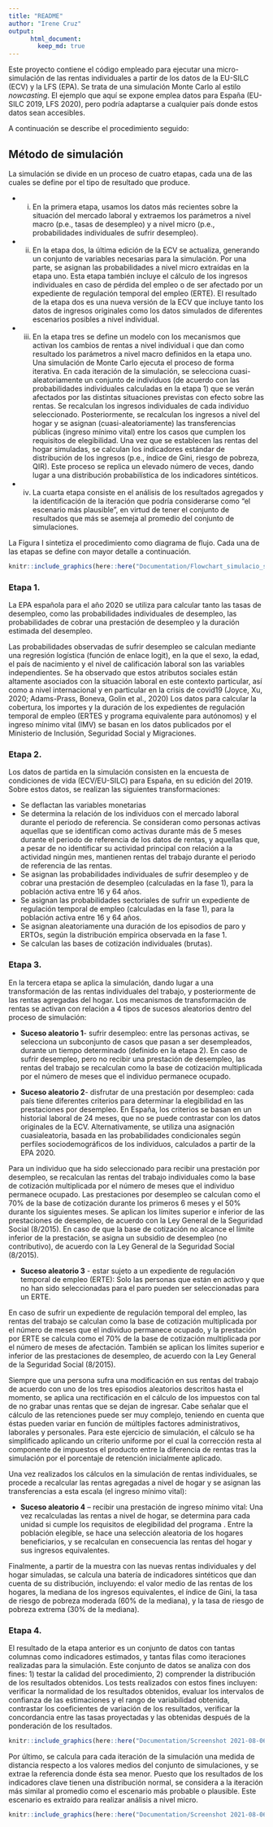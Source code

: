 ```yaml
---
title: "README"
author: "Irene Cruz"
output:
      html_document:
        keep_md: true
---
```



Este proyecto contiene el código empleado para ejecutar una micro-simulación de las rentas individuales a partir de los datos de la EU-SILC (ECV) y la LFS (EPA). Se trata de una simulación Monte Carlo al estilo *nowcasting*. El ejemplo que aquí se expone emplea datos para España (EU-SILC 2019, LFS 2020), pero podría adaptarse a cualquier país donde estos datos sean accesibles. 

A continuación se describe el procedimiento seguido: 

## Método de simulación

La simulación se divide en un proceso de cuatro etapas, cada una de las cuales se define por el tipo de resultado que produce.

* i.	En la primera etapa, usamos los datos más recientes sobre la situación del mercado laboral y extraemos los parámetros a nivel macro (p.e., tasas de desempleo) y a nivel micro (p.e., probabilidades individuales de sufrir desempleo).
* ii.	En la etapa dos, la última edición de la ECV se actualiza, generando un conjunto de variables necesarias para la simulación. Por una parte, se asignan las probabilidades a nivel micro extraídas en la etapa uno. Esta etapa también incluye el cálculo de los ingresos individuales en caso de pérdida del empleo o de ser afectado por un expediente de regulación temporal del empleo (ERTE). El resultado de la etapa dos es una nueva versión de la ECV que incluye tanto los datos de ingresos originales como los datos simulados de diferentes escenarios posibles a nivel individual.
* iii.	En la etapa tres se define un modelo con los mecanismos que activan los cambios de rentas a nivel individual i que dan como resultado los parámetros a nivel macro definidos en la etapa uno. Una simulación de Monte Carlo ejecuta el proceso de forma iterativa. En cada iteración de la simulación, se selecciona cuasi-aleatoriamente un conjunto de individuos (de acuerdo con las probabilidades individuales calculadas en la etapa 1) que se verán afectados por las distintas situaciones previstas con efecto sobre las rentas. Se recalculan los ingresos individuales de cada individuo seleccionado. Posteriormente, se recalculan los ingresos a nivel del hogar y se asignan (cuasi-aleatoriamente) las transferencias públicas (ingreso mínimo vital) entre los casos que cumplen los requisitos de elegibilidad. Una vez que se establecen las rentas del hogar simuladas, se calculan los indicadores estándar de distribución de los ingresos (p.e., índice de Gini, riesgo de pobreza, QIR). Este proceso se replica un elevado número de veces, dando lugar a una distribución probabilística de los indicadores sintéticos.
* iv.	La cuarta etapa consiste en el análisis de los resultados agregados y la identificación de la iteración que podría considerarse como “el escenario más plausible”, en virtud de tener el conjunto de resultados que más se asemeja al promedio del conjunto de simulaciones.

La Figura I sintetiza el procedimiento como diagrama de flujo. Cada una de las etapas se define con mayor detalle a continuación.

```r

knitr::include_graphics(here::here("Documentation/Flowchart_simulacio_sintetic.pdf"))
```

### Etapa 1. 

La EPA española para el año 2020 se utiliza para calcular tanto las tasas de desempleo, como las probabilidades individuales de desempleo, las probabilidades de cobrar una prestación de desempleo y la duración estimada del desempleo.

Las probabilidades observadas de sufrir desempleo se calculan mediante una regresión logística (función de enlace logit), en la que el sexo, la edad, el país de nacimiento y el nivel de calificación laboral son las variables independientes. Se ha observado que estos atributos sociales están altamente asociados con la situación laboral en este contexto particular, así como a nivel internacional y en particular en la crisis de covid19 (Joyce, Xu, 2020; Adams-Prass, Boneva, Golin et al., 2020)
Los datos para calcular la cobertura, los importes y la duración de los expedientes de regulación temporal de empleo (ERTES y programa equivalente para autónomos) y el ingreso mínimo vital (IMV) se basan en los datos publicados por el Ministerio de Inclusión, Seguridad Social y Migraciones.  

### Etapa 2. 

Los datos de partida en la simulación consisten en la encuesta de condiciones de vida (ECV/EU-SILC) para España, en su edición del 2019. Sobre estos datos, se realizan las siguientes transformaciones: 

*	Se deflactan las variables monetarias
*	Se determina la relación de los individuos con el mercado laboral durante el periodo de referencia. Se consideran como personas activas aquellas que se identifican como activas durante más de 5 meses durante el periodo de referencia de los datos de rentas, y aquellas que, a pesar de no identificar su actividad principal con relación a la actividad ningún mes, mantienen rentas del trabajo durante el periodo de referencia de las rentas.
*	Se asignan las probabilidades individuales de sufrir desempleo y de cobrar una prestación de desempleo (calculadas en la fase 1), para la población activa entre 16 y 64 años. 
*	Se asignan las probabilidades sectoriales de sufrir un expediente de regulación temporal de empleo (calculadas en la fase 1), para la población activa entre 16 y 64 años. 
*	Se asignan aleatoriamente una duración de los episodios de paro y ERTOs, según la distribución empírica observada en la fase 1. 
*	Se calculan las bases de cotización individuales (brutas). 

### Etapa 3. 

En la tercera etapa se aplica la simulación, dando lugar a una transformación de las rentas individuales del trabajo, y posteriormente de las rentas agregadas del hogar. Los mecanismos de transformación de rentas se activan con relación a 4 tipos de sucesos aleatorios dentro del proceso de simulación: 

- **Suceso aleatorio 1**- sufrir desempleo: entre las personas activas, se selecciona un subconjunto de casos que pasan a ser desempleados, durante un tiempo determinado (definido en la etapa 2). En caso de sufrir desempleo, pero no recibir una prestación de desempleo, las rentas del trabajo se recalculan como la base de cotización multiplicada por el número de meses que el individuo permanece ocupado.

- **Suceso aleatorio 2**- disfrutar de una prestación por desempleo: cada país tiene diferentes criterios para determinar la elegibilidad en las prestaciones por desempleo. En España, los criterios se basan en un historial laboral de 24 meses, que no se puede contrastar con los datos originales de la ECV. Alternativamente, se utiliza una asignación cuasialeatoria, basada en las probabilidades condicionales según perfiles sociodemográficos de los individuos, calculados a partir de la EPA 2020.

Para un individuo que ha sido seleccionado para recibir una prestación por desempleo, se recalculan las rentas del trabajo individuales como la base de cotización multiplicada por el número de meses que el individuo permanece ocupado. Las prestaciones por desempleo se calculan como el 70% de la base de cotización durante los primeros 6 meses y el 50% durante los siguientes meses. Se aplican los límites superior e inferior de las prestaciones de desempleo, de acuerdo con la Ley General de la Seguridad Social (8/2015). En caso de que la base de cotización no alcance el límite inferior de la prestación, se asigna un subsidio de desempleo (no contributivo), de acuerdo con la Ley General de la Seguridad Social (8/2015). 

- **Suceso aleatorio 3** - estar sujeto a un expediente de regulación temporal de empleo (ERTE): Solo las personas que están en activo y que no han sido seleccionadas para el paro pueden ser seleccionadas para un ERTE.

En caso de sufrir un expediente de regulación temporal del empleo, las rentas del trabajo se calculan como la base de cotización multiplicada por el número de meses que el individuo permanece ocupado, y la prestación por ERTE se calcula como el 70% de la base de cotización multiplicada por el número de meses de afectación. También se aplican los límites superior e inferior de las prestaciones de desempleo, de acuerdo con la Ley General de la Seguridad Social (8/2015). 

Siempre que una persona sufra una modificación en sus rentas del trabajo de acuerdo con uno de los tres episodios aleatorios descritos hasta el momento, se aplica una rectificación en el cálculo de los impuestos con tal de no grabar unas rentas que se dejan de ingresar. Cabe señalar que el cálculo de las retenciones puede ser muy complejo, teniendo en cuenta que éstas pueden variar en función de múltiples factores administrativos, laborales y personales. Para este ejercicio de simulación, el cálculo se ha simplificado aplicando un criterio uniforme por el cual la corrección resta al componente de impuestos el producto entre la diferencia de rentas tras la simulación por el porcentaje de retención inicialmente aplicado. 

Una vez realizados los cálculos en la simulación de rentas individuales, se procede a recalcular las rentas agregadas a nivel de hogar y se asignan las transferencias a esta escala (el ingreso mínimo vital):

- **Suceso aleatorio 4** – recibir una prestación de ingreso mínimo vital: Una vez recalculadas las rentas a nivel de hogar, se determina para cada unidad si cumple los requisitos de elegibilidad del programa . Entre la población elegible, se hace una selección aleatoria de los hogares beneficiarios, y se recalculan en consecuencia las rentas del hogar y sus ingresos equivalentes. 

Finalmente, a partir de la muestra con las nuevas rentas individuales y del hogar simuladas, se calcula una batería de indicadores sintéticos que dan cuenta de su distribución, incluyendo: el valor medio de las rentas de los hogares, la mediana de los ingresos equivalentes, el índice de Gini, la tasa de riesgo de pobreza moderada (60% de la mediana), y la tasa de riesgo de pobreza extrema (30% de la mediana). 

### Etapa 4. 

El resultado de la etapa anterior es un conjunto de datos con tantas columnas como indicadores estimados, y tantas filas como iteraciones realizadas para la simulación. Este conjunto de datos se analiza con dos fines: 1) testar la calidad del procedimiento, 2) comprender la distribución de los resultados obtenidos. Los tests realizados con estos fines incluyen: verificar la normalidad de los resultados obtenidos, evaluar los intervalos de confianza de las estimaciones y el rango de variabilidad obtenida, contrastar los coeficientes de variación de los resultados, verificar la concordancia entre las tasas proyectadas y las obtenidas después de la ponderación de los resultados. 

```r

knitr::include_graphics(here::here("Documentation/Screenshot 2021-08-06 at 11.55.25.png"))
```

Por último, se calcula para cada iteración de la simulación una medida de distancia respecto a los valores medios del conjunto de simulaciones, y se extrae la referencia donde ésta sea menor. Puesto que los resultados de los indicadores clave tienen una distribución normal, se considera a la iteración más similar al promedio como el escenario más probable o plausible. Este escenario es extraído para realizar análisis a nivel micro.   

```r

knitr::include_graphics(here::here("Documentation/Screenshot 2021-08-06 at 11.56.27.png"))
```
